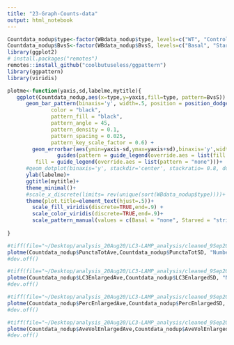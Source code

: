 ```yaml
---
title: "23-Graph-Counts-data"
output: html_notebook
---
```


```r
Countdata_nodup$type<-factor(WBdata_nodup$type, levels=c("WT", "Control", "tepsin", "AP4E1"))
Countdata_nodup$BvsS<-factor(WBdata_nodup$BvsS, levels=c("Basal", "Starved"))
library(ggplot2)
# install.packages("remotes")
remotes::install_github("coolbutuseless/ggpattern")
library(ggpattern)
library(viridis)

plotme<-function(yaxis,sd,labelme,mytitle){
   ggplot(Countdata_nodup,aes(x=type,y=yaxis,fill=type, pattern=BvsS)) + 
      geom_bar_pattern(binaxis='y', width=.5, position = position_dodge(0.9),alpha=.5, stat = "identity",
              color = "black", 
              pattern_fill = "black",
              pattern_angle = 45,
              pattern_density = 0.1,
              pattern_spacing = 0.025,
              pattern_key_scale_factor = 0.6) + 
        geom_errorbar(aes(ymin=yaxis-sd,ymax=yaxis+sd),binaxis='y',width=0.4,position = position_dodge(0.9),alpha=.9, colour="black", size=0.8) +
                guides(pattern = guide_legend(override.aes = list(fill = "white")),
         fill = guide_legend(override.aes = list(pattern = "none")))+
      #geom_dotplot(binaxis='y', stackdir='center', stackratio= 0.8, dotsize = 0.5, position = position_dodge(0.9),alpha=.5)+
      ylab(labelme)+
      ggtitle(mytitle)+
      theme_minimal()+
      #scale_x_discrete(limits= rev(unique(sort(WBdata_nodup$type))))+
      theme(plot.title=element_text(hjust=.5))+
        scale_fill_viridis(discrete=TRUE,end=.9) +
        scale_color_viridis(discrete=TRUE,end=.9)+
        scale_pattern_manual(values = c(Basal = "none", Starved = "stripe"))
  
}

#tiff(file="~/Desktop/analysis_20Aug20/LC3-LAMP_analysis/cleaned_9Sep20/graphs/rep2-3-combined_totPunctaCount.tiff",width=3000,height=3000,res=600)
plotme(Countdata_nodup$PunctaTotAve,Countdata_nodup$PunctaTotSD, "Number of LC3 positive puncta (A.U.)","Number of LC3 Puncta")
#dev.off()

#tiff(file="~/Desktop/analysis_20Aug20/LC3-LAMP_analysis/cleaned_9Sep20/graphs/rep2-3-combined_EnlargedPunctaCount.tiff",width=3000,height=3000,res=600)
plotme(Countdata_nodup$LC3EnlargedAve,Countdata_nodup$LC3EnlargedSD, "Number of Enlarged LC3 Puncta (A.U.)","Number of Enlarged LC3 Puncta")
#dev.off()

#tiff(file="~/Desktop/analysis_20Aug20/LC3-LAMP_analysis/cleaned_9Sep20/graphs/rep2-3-combined_PercEnlargedPuncta.tiff",width=3000,height=3000,res=600)
plotme(Countdata_nodup$PercEnlargedAve,Countdata_nodup$PercEnlargedSD, expression("Percent Enlarged LC3 Puncta (A.U.)"),"Percent Enlarged LC3 Puncta")
#dev.off()

#tiff(file="~/Desktop/analysis_20Aug20/LC3-LAMP_analysis/cleaned_9Sep20/graphs/rep2-3-combined_AveEnlargedVol.tiff",width=3000,height=3000,res=600)
plotme(Countdata_nodup$AveVolEnlargedAve,Countdata_nodup$AveVolEnlargedSD, expression("Average Volume of Enlarged Puncta (um"^'3'*")"),"Average Enlarged LC3 Puncta Volume")
#dev.off()



```
